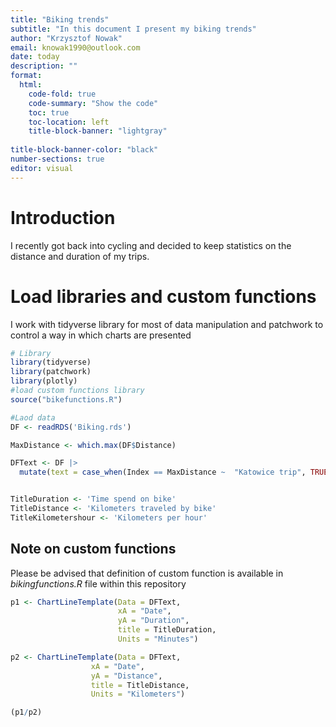 ```yaml
---
title: "Biking trends"
subtitle: "In this document I present my biking trends"
author: "Krzysztof Nowak"
email: knowak1990@outlook.com
date: today
description: ""
format:
  html:
    code-fold: true
    code-summary: "Show the code"
    toc: true
    toc-location: left
    title-block-banner: "lightgray"
    
title-block-banner-color: "black"
number-sections: true
editor: visual
---
```


# Introduction

I recently got back into cycling and decided to keep statistics on the distance and duration of my trips.

# Load libraries and custom functions

I work with tidyverse library for most of data manipulation and patchwork to control a way in which charts are presented

```r
# Library
library(tidyverse)
library(patchwork)
library(plotly)
#load custom functions library
source("bikefunctions.R")

```

```r
#Laod data
DF <- readRDS('Biking.rds')

MaxDistance <- which.max(DF$Distance)

DFText <- DF |>
  mutate(text = case_when(Index == MaxDistance ~  "Katowice trip", TRUE ~ NA))



```

```r

TitleDuration <- 'Time spend on bike'
TitleDistance <- 'Kilometers traveled by bike'
TitleKilometershour <- 'Kilometers per hour'

```

::: {.callout-note collapse="true"}
## Note on custom functions

Please be advised that definition of custom function is available in *bikingfunctions.R* file within this repository
:::

```r

p1 <- ChartLineTemplate(Data = DFText,
                        xA = "Date",
                        yA = "Duration",
                        title = TitleDuration,
                        Units = "Minutes")

p2 <- ChartLineTemplate(Data = DFText,
                  xA = "Date",
                  yA = "Distance",
                  title = TitleDistance,
                  Units = "Kilometers") 

(p1/p2)
```

```         
```

